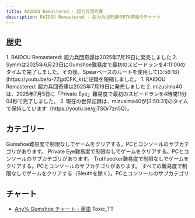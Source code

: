 ```yaml
---
title: RAIDOU Remastered - 超力兵団奇譚
description: RAIDOU Remastered - 超力兵団奇譚のRTA情報やチャート
---
```



<DocsHero 
    content="RAIDOU Remastered: 超力兵団奇譚は、2025年にすべてのプラットフォームで発売されたRaidouシリーズの第1作目のリメイク作品です。本作では、バトルシステムをRaidou 2に準拠するように更新し、その他の新機能も追加されています。"
    srcUrl={cover}
    alt="RAIDOU Remastered - The Mystery of the Soulless Army Cover"
/>

<LinkCard title="ランキング" href="https://www.speedrun.com/raidou1r" description="投稿されたRTA動画を観るようにSpeedrun.comへ"/>

## 歴史
<Tabs>
    <TabItem label="Gumshoe">
        1. RAIDOU Remastered: 超力兵団奇譚は2025年7月19日に発売しました
        2. Symmは2025年6月23日にGumshoe難易度で最初のスピードランを4:11:00のタイムで完了しました。その後、Spearベースのルートを使用して[3:56:18](https://youtu.be/o-7ZgdCFK_k)に記録を短縮しました。   
         </TabItem>
    <TabItem label="Private Eye">
        1. RAIDOU Remastered: 超力兵団奇譚は2025年7月19日に発売しました
        2. mizusima40は、2025年7月5日に「Private Eye」難易度で最初のスピードランを4時間11分04秒で完了しました。
        3. 現在の世界記録は、mizusima40が[3:50:31]のタイムで保持しています（https://youtu.be/gjTSOr7zn5Q）。
    </TabItem>
</Tabs>

## カテゴリー
<CardGrid>
    <Card title="Gumshoe">Gumshoe難易度で制限なしでゲームをクリアする。PCとコンソールのサブカテゴリがあります。</Card>
    <Card title="Private Eye">Private Eye難易度で制限なしでゲームをクリアする。PCとコンソールのサブカテゴリがあります。</Card>
    <Card title="Truthseeker">Truthseeker難易度で制限なしでゲームをクリアする。PCとコンソールのサブカテゴリがあります。</Card>
    <Card title="NG+">すべての難易度で制限なしでゲームをクリアする（Sleuthを除く）。PCとコンソールのサブカテゴリ</Card>
</CardGrid>


## チャート
- [Any% Gumshoe チャート・英語](https://drive.google.com/file/d/1ADd3FbffLHRoiX_XVW79vYpRD3ZcB5zn/view?usp=sharing)  Toxic_TT
